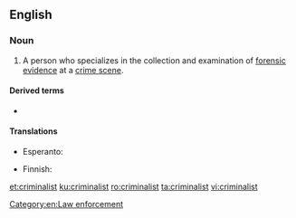 ==English==

===Noun===
{{en-noun}}

# {{label|en|US}} A person who specializes in the collection and examination of [[forensic]] [[evidence]] at a [[crime scene]].

====Derived terms====
* {{l|en|criminalistics}}

====Translations====
{{trans-top|specialist in the examination of forensic evidence at a crime scene}}
* Esperanto: {{t|eo|kriminalisto}}
{{trans-mid}}
* Finnish: {{t|fi|rikostutkija}}
{{trans-bottom}}

[[Category:en:Law enforcement]]

[[et:criminalist]]
[[ku:criminalist]]
[[ro:criminalist]]
[[ta:criminalist]]
[[vi:criminalist]]